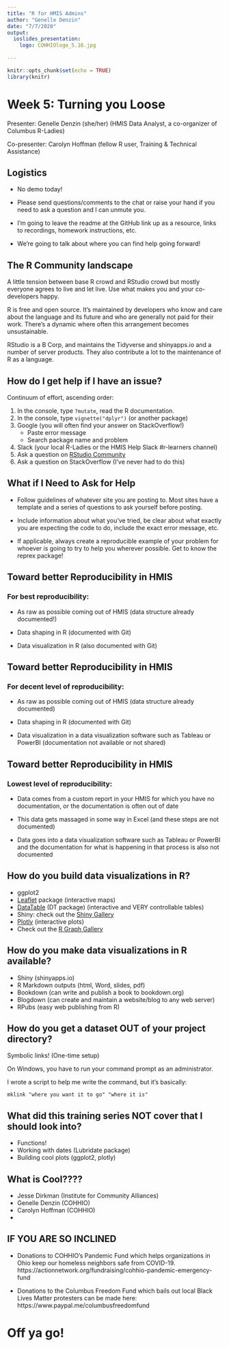 ```yaml
---
title: "R for HMIS Admins"
author: "Genelle Denzin"
date: "7/7/2020"
output: 
  ioslides_presentation:
    logo: COHHIOlogo_5.16.jpg
    
---
```


```r
knitr::opts_chunk$set(echo = TRUE)
library(knitr)
```

# Week 5: Turning you Loose

Presenter: Genelle Denzin (she/her)
(HMIS Data Analyst, a co-organizer of Columbus R-Ladies)

Co-presenter: Carolyn Hoffman (fellow R user, Training & Technical Assistance)

## Logistics

- No demo today!

- Please send questions/comments to the chat or raise your hand if you need to ask a question and I can unmute you. 

- I'm going to leave the readme at the GitHub link up as a resource, links to recordings, homework instructions, etc. 

- We're going to talk about where you can find help going forward!

## The R Community landscape

A little tension between base R crowd and RStudio crowd but mostly everyone agrees to live and let live. Use what makes you and your co-developers happy.

R is free and open source. It's maintained by developers who know and care about the language and its future and who are generally not paid for their work. There's a dynamic where often this arrangement becomes unsustainable. 

RStudio is a B Corp, and maintains the Tidyverse and shinyapps.io and a number of server products. They also contribute a lot to the maintenance of R as a language.

## How do I get help if I have an issue?

Continuum of effort, ascending order:

1. In the console, type `?mutate`, read the R documentation.
2. In the console, type `vignette("dplyr")` (or another package)
3. Google (you will often find your answer on StackOverflow!)
    * Paste error message
    * Search package name and problem
4. Slack (your local R-Ladies or the HMIS Help Slack #r-learners channel)
5. Ask a question on [RStudio Community](https://community.rstudio.com/)
6. Ask a question on StackOverflow (I've never had to do this)

## What if I Need to Ask for Help

* Follow guidelines of whatever site you are posting to. Most sites have a template and a series of questions to ask yourself before posting. 

* Include information about what you've tried, be clear about what exactly you are expecting the code to do, include the exact error message, etc.

* If applicable, always create a reproducible example of your problem for whoever is going to try to help you wherever possible. Get to know the reprex package!

## Toward better Reproducibility in HMIS

### For best reproducibility:

* As raw as possible coming out of HMIS (data structure already documented!)

* Data shaping in R (documented with Git)

* Data visualization in R (also documented with Git)

## Toward better Reproducibility in HMIS

### For decent level of reproducibility:

* As raw as possible coming out of HMIS (data structure already documented)

* Data shaping in R (documented with Git)

* Data visualization in a data visualization software such as Tableau or PowerBI (documentation not available or not shared)

## Toward better Reproducibility in HMIS

### Lowest level of reproducibility:

* Data comes from a custom report in your HMIS for which you have no documentation, or the documentation is often out of date

* This data gets massaged in some way in Excel (and these steps are not documented)

* Data goes into a data visualization software such as Tableau or PowerBI and the documentation for what is happening in that process is also not documented

## How do you build data visualizations in R?

* ggplot2
* [Leaflet](https://rstudio.github.io/leaflet/) package (interactive maps)
* [DataTable](https://rstudio.github.io/leaflet/) (DT package) (interactive and VERY controllable tables)
* Shiny: check out the [Shiny Gallery](https://shiny.rstudio.com/gallery/)
* [Plotly](https://plotly.com/r/) (interactive plots)
* Check out the [R Graph Gallery](https://www.r-graph-gallery.com/)

## How do you make data visualizations in R available?

* Shiny (shinyapps.io)
* R Markdown outputs (html, Word, slides, pdf)
* Bookdown (can write and publish a book to bookdown.org)
* Blogdown (can create and maintain a website/blog to any web server)
* RPubs (easy web publishing from R)

## How do you get a dataset OUT of your project directory?

Symbolic links! (One-time setup)

On Windows, you have to run your command prompt as an administrator.

I wrote a script to help me write the command, but it's basically:

`mklink "where you want it to go" "where it is"`

## What did this training series NOT cover that I should look into?

* Functions!
* Working with dates (Lubridate package)
* Building cool plots (ggplot2, plotly)

## What is Cool????

- Jesse Dirkman (Institute for Community Alliances)
- Genelle Denzin (COHHIO)
- Carolyn Hoffman (COHHIO)
- 

## IF YOU ARE SO INCLINED

- Donations to COHHIO's Pandemic Fund which helps organizations in Ohio keep our homeless neighbors safe from COVID-19. https://actionnetwork.org/fundraising/cohhio-pandemic-emergency-fund

- Donations to the Columbus Freedom Fund which bails out local Black Lives Matter protesters can be made here: https://www.paypal.me/columbusfreedomfund

# Off ya go!

